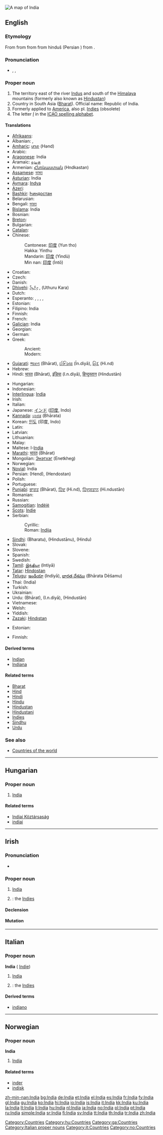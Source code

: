 [[Image:Map India.png|thumb|right|A map of India]]
{{also|india}}
==English==
{{wikipedia}}
{{wikipedia|India (word)}}

===Etymology===
From {{etyl|la}} {{term|India|lang=la}} from {{etyl|grc}} {{term|Ἰνδία|tr=India|lang=grc|sc=polytonic}} from {{term|Ἰνδός||Indus River|tr=Indos|lang=grc|sc=polytonic}} from {{etyl|peo}} hinduš {{rfscript|Old Persian Cuneiform}} (Persian {{term|هند|lang=fa|tr=Hend|sc=fa-Arab}}) from {{etyl|sa}}  {{term|सिन्धु||a river, stream|tr=síndhu|lang=sa|sc=Deva}}.

===Pronunciation===
* {{enPR|ĭnʹdēə}}, {{IPA|/ˈɪndiə/}}, {{SAMPA|/"Indi@/}}

===Proper noun===
{{en-proper noun}}

# The territory east of the river [[Indus]] and south of the [[Himalaya]] mountains (formerly also known as [[Hindustan]])
# Country in South Asia ([[Bharat]]). Official name: Republic of India.
# Formerly applied to [[America]], also pl. [[Indies]] (obsolete)
# The letter ''[[I]]'' in the [[ICAO spelling alphabet]].

====Translations====
{{trans-top|the country}}
* [[Afrikaans]]: {{t|af|Indië}}
* Albanian: {{t|sq|India}}, {{t|sq|Indi}}
* [[Amharic]]: [[ህንድ]] (Hənd)
* Arabic: {{t-|ar|الهند|tr=al-Hind|sc=Arab}}
* [[Aragonese]]: India
* Aramaic: [[ܗܢܕܘ]]
* Armenian: [[Հնդկաստան]] (Hndkastan)
* [[Assamese]]: [[ভাৰত]]
* [[Asturian]]: India
* [[Aymara]]: [[Indya]]
* [[Azeri]]: {{t|az|Hindistan}}
* [[Bashkir]]: [[Һиндостан]]
* Belarusian: {{t|be|Індыя}}
* Bengali: [[ভারত]]
* [[Bislama]]: India
* Bosnian: {{t-|bs|Indija|f}}
* [[Breton]]: {{t|br|India}}
* Bulgarian: {{t|bg|Индия|tr=Indiya}}
* [[Catalan]]: {{t|ca|Índia|f}}
* Chinese:
*: Cantonese: [[印度]] (Yun tho)
*: Hakka: Yinthu
*: Mandarin:  [[印度]] (Yìndù)
*: Min nan:  [[印度]] (Ìntō͘)
* Croatian: {{t+|hr|Indija|f|alt=Ìndija}}
* Czech: {{t+|cs|Indie|f}}
* Danish: {{t-|da|Indien}}
* [[Dhivehi]]: [[އިންޑިއާ]] {{unicode|(Inḋi’ā)}}, (Uthuru Kara)
* Dutch: {{t+|nl|India}}
* Esperanto: {{t-|eo|Barato|xs=Esperanto}}, {{t-|eo|Hindujo|xs=Esperanto}}, {{t-|eo|Hindio|xs=Esperanto}}, {{t-|eo|Bharato|xs=Esperanto}}, {{t-|eo|Hinda Unio|xs=Esperanto}}
* Estonian: {{t+|et|India}}
* Filipino: India
* Finnish: {{t+|fi|Intia}}
* French: {{t+|fr|Inde|f}}
* [[Galician]]: India
* Georgian: {{t|ka|ინდოეთი|tr=indoeti}}
* German: {{t+|de|Indien|n}}
* Greek:
*: Ancient: {{tø|grc|Ἰνδία|tr=India|sc=polytonic}}
*: Modern: {{t+|el|Ινδία|f|tr=Indía|sc=Grek}}
* [[Gujarati]]: [[ભારત]] (Bhārat), [[ઈન્ડિયા]] (Īn.diyā), [[હિંદ]] (Hi.nd)
* Hebrew: {{t|he|הודו|tr=Hodu}}
* Hindi: [[भारत]] (Bhārat), [[इंडिया]] (I.n.diyā), [[हिन्दुस्तान]] (Hindustān)
{{trans-mid}}
* Hungarian: {{t+|hu|India}}
* Indonesian: {{t-|id|India|xs=Indonesian}}
* [[Interlingua]]: [[India#Interlingua|India]]
* Irish: {{t-|ga|India|xs=Irish}}
* Italian: {{t+|it|India|f}}
* Japanese: [[インド]] ([[印度]], Indo)
* [[Kannada]]: [[ಭಾರತ]] (Bhārata)
* Korean: [[인도]] (印度, Indo)
* Latin: {{t+|la|India|f}}
* Latvian: {{t|lv|Indija}}
* Lithuanian: {{t|lt|Indija}}
* Malay: {{t-|ms|India|xs=Malay}}
* Maltese: l-[[Indja]]
* [[Marathi]]: [[भारत]] (Bhārat)
* Mongolian: [[Энэтхэг]] (Enetkheg)
* Norwegian: {{t+|no|India}}
* [[Novial]]: India
* Persian: {{fa-Arab|[[هند]]}} (Hend), {{fa-Arab|[[هندوستان]]}} (Hendostan)
* Polish: {{t+|pl|Indie}}
* Portuguese: {{t+|pt|Índia|f}}
* [[Punjabi]]: [[ਭਾਰਤ]] (Bhārat), [[ਹਿੰਦ]] (Hi.nd), [[ਹਿੰਦੁਸਤਾਨ]] (Hi.ndustān)
* Romanian: {{t-|ro|India|f}}
* Russian: {{t+|ru|Индия|f|tr=Índija|sc=Cyrl}}
* [[Samogitian]]: [[Indėjė]]
* [[Scots]]: [[Indie]]
* Serbian:
*: Cyrillic: {{t|sr|Индија|f}}
*: Roman: [[Indija#Serbian|Indija]] {{f}}
* [[Sindhi]]: {{sd-Arab|[[ڀارت]]}} (Bharatu), {{sd-Arab|[[هندستان]]}} (Hindustānu), {{sd-Arab|[[هند]]}} (Hindu)
* Slovak: {{t|sk|India}}
* Slovene: {{t+|sl|Indija}}
* Spanish: {{t+|es|India|f}}
* Swedish: {{t+|sv|Indien}}
* [[Tamil]]: [[இந்தியா]] (Intiyā)
* [[Tatar]]: [[Hindostan#Tatar|Hindostan]]
* [[Telugu]]: [[ఇండియా]] (Indiyā), [[భారత దేశము]] (Bhārata Dēšamu)
* Thai: {{Thai|[[อินเดีย]]}} (India)
* Turkish: {{t+|tr|Hindistan}}
* Ukrainian: {{t|uk|Індія|tr=Indija}}
* Urdu: {{ur-Arab|[[بھارت]]}} (Bhārat), {{ur-Arab|[[انڈیا]]}} (I.n.diyā), {{ur-Arab|[[ہندوستان]]}} (Hindustān)
* Vietnamese: {{t-|vi|Ấn Độ|xs=Vietnamese}}
* Welsh: {{t|cy|India}}
* Yiddish: {{t|yi|אינדיע|tr=Indie}}
* [[Zazaki]]: [[Hindıstan]]
{{trans-bottom}}

{{trans-top|the letter "I"}}
* Estonian: {{t-|et|Iida}}
{{trans-mid}}
* Finnish: {{t-|fi|Iivari}}
{{trans-bottom}}

====Derived terms====
* [[Indian]]
* [[Indiana]]

====Related terms====
* [[Bharat]]
* [[Hind]]
* [[Hindi]]
* [[Hindu]]
* [[Hindustan]]
* [[Hindustani]]
* [[Indies]]
* [[Sindhu]]
* [[Urdu]]

===See also===
* [[Appendix:Countries of the world|Countries of the world]]

[[Category:Countries]]

----

==Hungarian==
{{wikipedia|lang=hu}}

===Proper noun===
{{infl|hu|proper noun}}

# [[#English|India]]

====Related terms====
* [[Indiai Köztársaság]]
* [[indiai]]

[[Category:hu:Countries]]

----

==Irish==

===Pronunciation===
* {{IPA|lang=ga|/ˈɪnʲdʲiə/}}

===Proper noun===
{{infl|ga|proper noun|g=f|head=an India}}

# [[#English|India]]
# {{plural}}: the [[Indies]]

====Declension====
{{ga-noun-f4|I|ndia|ndiacha}}

====Mutation====
{{ga mut vowel|uc=yes}}

[[Category:ga:Countries]]

----

==Italian==
{{wikipedia|lang=it}}

===Proper noun===
'''India''' {{f}}  ({{plural}} [[Indie]])

# [[#English|India]]
# {{plural}}: the [[Indies]]

====Derived terms====
* [[indiano]]

[[Category:Italian proper nouns]]
[[Category:it:Countries]]

----

==Norwegian==

===Proper noun===
'''India'''

# [[#English|India]]

====Related terms====
* [[inder]]
* [[indisk]]

[[Category:no:Countries]]

[[zh-min-nan:India]]
[[bg:India]]
[[de:India]]
[[et:India]]
[[el:India]]
[[es:India]]
[[fr:India]]
[[fy:India]]
[[gl:India]]
[[gu:India]]
[[ko:India]]
[[hi:India]]
[[io:India]]
[[is:India]]
[[it:India]]
[[kk:India]]
[[ku:India]]
[[la:India]]
[[lt:India]]
[[li:India]]
[[hu:India]]
[[nl:India]]
[[ja:India]]
[[no:India]]
[[pl:India]]
[[pt:India]]
[[ru:India]]
[[simple:India]]
[[sr:India]]
[[fi:India]]
[[sv:India]]
[[tt:India]]
[[th:India]]
[[tr:India]]
[[zh:India]]